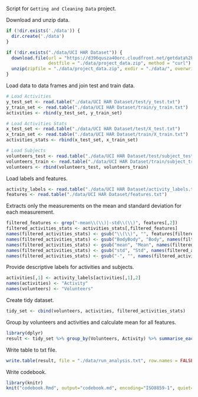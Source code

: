 Script for `Getting and Cleaning Data` project.

Download and unzip data.
```r
if (!dir.exists('./data')) {
  dir.create('./data')
}

if (!dir.exists("./data/UCI HAR Dataset")) {
  download.file(url = "https://d396qusza40orc.cloudfront.net/getdata%2Fprojectfiles%2FUCI%20HAR%20Dataset.zip", 
                destfile = "./data/project_data.zip", method = "curl")
  unzip(zipfile = "./data/project_data.zip", exdir = "./data/", overwrite = TRUE)
}
```
Load data to data frames and join test and train data.
```r
# Load Activities
y_test_set <- read.table("./data/UCI HAR Dataset/test/y_test.txt")
y_train_set <- read.table("./data/UCI HAR Dataset/train/y_train.txt")
activities <- rbind(y_test_set, y_train_set)

# Load Activities Stats
x_test_set <- read.table("./data/UCI HAR Dataset/test/X_test.txt")
x_train_set <- read.table("./data/UCI HAR Dataset/train/X_train.txt")
activities_stats <- rbind(x_test_set, x_train_set)

# Load Subjects
volunteers_test <- read.table("./data/UCI HAR Dataset/test/subject_test.txt")
volunteers_train <- read.table("./data/UCI HAR Dataset/train/subject_train.txt")
volunteers <- rbind(volunteers_test, volunteers_train)
```
Load labels and features.
```r
activity_labels <- read.table("./data/UCI HAR Dataset/activity_labels.txt")
features <- read.table("./data/UCI HAR Dataset/features.txt")
```

Extracts only the measurements on the mean and standard deviation for each measurement.
```r
filtered_features <- grep("-mean\\(\\)|-std\\(\\)", features[,2])
filtered_activities_stats <- activities_stats[,filtered_features]
names(filtered_activities_stats) <- gsub("\\(\\)", "", features[filtered_features, 2])
names(filtered_activities_stats) <- gsub("BodyBody", "Body", names(filtered_activities_stats))
names(filtered_activities_stats) <- gsub("mean", "Mean", names(filtered_activities_stats))
names(filtered_activities_stats) <- gsub("std", "Std", names(filtered_activities_stats))
names(filtered_activities_stats) <- gsub("-", "", names(filtered_activities_stats))
```
Provide descriptive labels for activities and subjects.
```r
activities[,1] <- activity_labels[activities[,1],2]
names(activities) <- "Activity"
names(volunteers) <- "Volunteers"
```
Create tidy dataset.
```r
tidy_set <- cbind(volunteers, activities, filtered_activities_stats)
```
Group by volunteers and activities and calculate mean for all features.
```r
library(dplyr)
result <- tidy_set %>% group_by(Volunteers, Activity) %>% summarise_each(funs(mean))
```
Write table to txt file.
```r
write.table(result, file = "./data/run_analysis.txt", row.names = FALSE)
```
Write codebook.
```r
library(knitr)
knit("codebook.Rmd", output="codebook.md", encoding="ISO8859-1", quiet=TRUE)
```